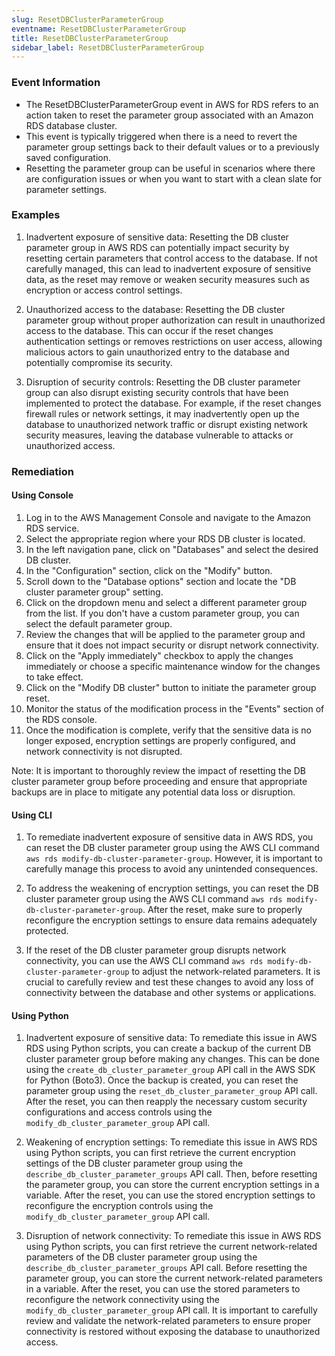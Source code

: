 ```yaml
--- 
slug: ResetDBClusterParameterGroup
eventname: ResetDBClusterParameterGroup
title: ResetDBClusterParameterGroup
sidebar_label: ResetDBClusterParameterGroup
---
```

                       
### Event Information

- The ResetDBClusterParameterGroup event in AWS for RDS refers to an action taken to reset the parameter group associated with an Amazon RDS database cluster.
- This event is typically triggered when there is a need to revert the parameter group settings back to their default values or to a previously saved configuration.
- Resetting the parameter group can be useful in scenarios where there are configuration issues or when you want to start with a clean slate for parameter settings.


### Examples

1. Inadvertent exposure of sensitive data: Resetting the DB cluster parameter group in AWS RDS can potentially impact security by resetting certain parameters that control access to the database. If not carefully managed, this can lead to inadvertent exposure of sensitive data, as the reset may remove or weaken security measures such as encryption or access control settings.

2. Unauthorized access to the database: Resetting the DB cluster parameter group without proper authorization can result in unauthorized access to the database. This can occur if the reset changes authentication settings or removes restrictions on user access, allowing malicious actors to gain unauthorized entry to the database and potentially compromise its security.

3. Disruption of security controls: Resetting the DB cluster parameter group can also disrupt existing security controls that have been implemented to protect the database. For example, if the reset changes firewall rules or network settings, it may inadvertently open up the database to unauthorized network traffic or disrupt existing network security measures, leaving the database vulnerable to attacks or unauthorized access.

### Remediation

#### Using Console

1. Log in to the AWS Management Console and navigate to the Amazon RDS service.
2. Select the appropriate region where your RDS DB cluster is located.
3. In the left navigation pane, click on "Databases" and select the desired DB cluster.
4. In the "Configuration" section, click on the "Modify" button.
5. Scroll down to the "Database options" section and locate the "DB cluster parameter group" setting.
6. Click on the dropdown menu and select a different parameter group from the list. If you don't have a custom parameter group, you can select the default parameter group.
7. Review the changes that will be applied to the parameter group and ensure that it does not impact security or disrupt network connectivity.
8. Click on the "Apply immediately" checkbox to apply the changes immediately or choose a specific maintenance window for the changes to take effect.
9. Click on the "Modify DB cluster" button to initiate the parameter group reset.
10. Monitor the status of the modification process in the "Events" section of the RDS console.
11. Once the modification is complete, verify that the sensitive data is no longer exposed, encryption settings are properly configured, and network connectivity is not disrupted.

Note: It is important to thoroughly review the impact of resetting the DB cluster parameter group before proceeding and ensure that appropriate backups are in place to mitigate any potential data loss or disruption.

#### Using CLI

1. To remediate inadvertent exposure of sensitive data in AWS RDS, you can reset the DB cluster parameter group using the AWS CLI command `aws rds modify-db-cluster-parameter-group`. However, it is important to carefully manage this process to avoid any unintended consequences. 

2. To address the weakening of encryption settings, you can reset the DB cluster parameter group using the AWS CLI command `aws rds modify-db-cluster-parameter-group`. After the reset, make sure to properly reconfigure the encryption settings to ensure data remains adequately protected.

3. If the reset of the DB cluster parameter group disrupts network connectivity, you can use the AWS CLI command `aws rds modify-db-cluster-parameter-group` to adjust the network-related parameters. It is crucial to carefully review and test these changes to avoid any loss of connectivity between the database and other systems or applications.

#### Using Python

1. Inadvertent exposure of sensitive data: To remediate this issue in AWS RDS using Python scripts, you can create a backup of the current DB cluster parameter group before making any changes. This can be done using the `create_db_cluster_parameter_group` API call in the AWS SDK for Python (Boto3). Once the backup is created, you can reset the parameter group using the `reset_db_cluster_parameter_group` API call. After the reset, you can then reapply the necessary custom security configurations and access controls using the `modify_db_cluster_parameter_group` API call.

2. Weakening of encryption settings: To remediate this issue in AWS RDS using Python scripts, you can first retrieve the current encryption settings of the DB cluster parameter group using the `describe_db_cluster_parameter_groups` API call. Then, before resetting the parameter group, you can store the current encryption settings in a variable. After the reset, you can use the stored encryption settings to reconfigure the encryption controls using the `modify_db_cluster_parameter_group` API call.

3. Disruption of network connectivity: To remediate this issue in AWS RDS using Python scripts, you can first retrieve the current network-related parameters of the DB cluster parameter group using the `describe_db_cluster_parameter_groups` API call. Before resetting the parameter group, you can store the current network-related parameters in a variable. After the reset, you can use the stored parameters to reconfigure the network connectivity using the `modify_db_cluster_parameter_group` API call. It is important to carefully review and validate the network-related parameters to ensure proper connectivity is restored without exposing the database to unauthorized access.


 